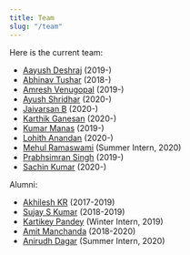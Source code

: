 ```yaml
---
title: Team
slug: "/team"
---
```


Here is the current team:

- [Aayush Deshraj](https://github.com/oyoot) (2019-)
- [Abhinav Tushar](https://lepisma.xyz) (2018-)
- [Amresh Venugopal](https://ltbringer.github.io/blog/) (2019-)
- [Ayush Shridhar](https://github.com/ayush-1506) (2020-)
- [Jaivarsan B](https://github.com/greed2411) (2020-)
- [Karthik Ganesan](https://github.com/karthik19967829) (2020-)
- [Kumar Manas](https://github.com/janaab11/) (2019-)
- [Lohith Anandan](https://github.com/lohith-anandan) (2020-)
- [Mehul Ramaswami](https://github.com/Mehul1107) (Summer Intern, 2020)
- [Prabhsimran Singh](https://github.com/pskrunner14) (2019-)
- [Sachin Kumar](https://sachinkum.github.io/) (2020-)

Alumni:
- [Akhilesh KR](https://github.com/akki2825) (2017-2019)
- [Sujay S Kumar](https://sujayskumar.com) (2018-2019)
- [Kartikey Pandey](https://github.com/pandeykartikey) (Winter Intern, 2019)
- [Amit Manchanda](https://github.com/a2tm7a) (2018-2020)
- [Anirudh Dagar](https://github.com/anirudhdagar) (Summer Intern, 2020)

